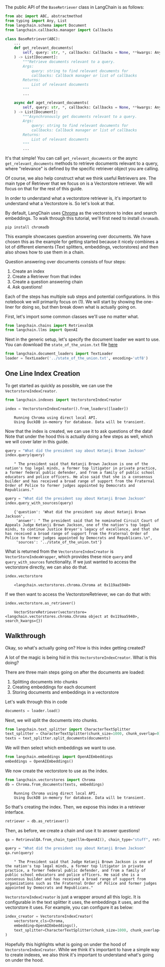 The public API of the `BaseRetriever` class in LangChain is as follows:

```python
from abc import ABC, abstractmethod
from typing import Any, List
from langchain.schema import Document
from langchain.callbacks.manager import Callbacks

class BaseRetriever(ABC):
    ...
    def get_relevant_documents(
        self, query: str, *, callbacks: Callbacks = None, **kwargs: Any
    ) -> List[Document]:
        """Retrieve documents relevant to a query.
        Args:
            query: string to find relevant documents for
            callbacks: Callback manager or list of callbacks
        Returns:
            List of relevant documents
        """
        ...

    async def aget_relevant_documents(
        self, query: str, *, callbacks: Callbacks = None, **kwargs: Any
    ) -> List[Document]:
        """Asynchronously get documents relevant to a query.
        Args:
            query: string to find relevant documents for
            callbacks: Callback manager or list of callbacks
        Returns:
            List of relevant documents
        """
        ...
```

It's that simple! You can call `get_relevant_documents` or the async `get_relevant_documents` methods to retrieve documents relevant to a query, where "relevance" is defined by
the specific retriever object you are calling.

Of course, we also help construct what we think useful Retrievers are. The main type of Retriever that we focus on is a Vectorstore retriever. We will focus on that for the rest of this guide.

In order to understand what a vectorstore retriever is, it's important to understand what a Vectorstore is. So let's look at that.

By default, LangChain uses [Chroma](/docs/ecosystem/integrations/chroma.html) as the vectorstore to index and search embeddings. To walk through this tutorial, we'll first need to install `chromadb`.

```
pip install chromadb
```

This example showcases question answering over documents.
We have chosen this as the example for getting started because it nicely combines a lot of different elements (Text splitters, embeddings, vectorstores) and then also shows how to use them in a chain.

Question answering over documents consists of four steps:

1. Create an index
2. Create a Retriever from that index
3. Create a question answering chain
4. Ask questions!

Each of the steps has multiple sub steps and potential configurations. In this notebook we will primarily focus on (1). We will start by showing the one-liner for doing so, but then break down what is actually going on.

First, let's import some common classes we'll use no matter what.


```python
from langchain.chains import RetrievalQA
from langchain.llms import OpenAI
```

Next in the generic setup, let's specify the document loader we want to use. You can download the `state_of_the_union.txt` file [here](https://github.com/hwchase17/langchain/blob/master/docs/extras/modules/state_of_the_union.txt)


```python
from langchain.document_loaders import TextLoader
loader = TextLoader('../state_of_the_union.txt', encoding='utf8')
```

## One Line Index Creation

To get started as quickly as possible, we can use the `VectorstoreIndexCreator`.


```python
from langchain.indexes import VectorstoreIndexCreator
```


```python
index = VectorstoreIndexCreator().from_loaders([loader])
```

<CodeOutputBlock lang="python">

```
    Running Chroma using direct local API.
    Using DuckDB in-memory for database. Data will be transient.
```

</CodeOutputBlock>

Now that the index is created, we can use it to ask questions of the data! Note that under the hood this is actually doing a few steps as well, which we will cover later in this guide.


```python
query = "What did the president say about Ketanji Brown Jackson"
index.query(query)
```

<CodeOutputBlock lang="python">

```
    " The president said that Ketanji Brown Jackson is one of the nation's top legal minds, a former top litigator in private practice, a former federal public defender, and from a family of public school educators and police officers. He also said that she is a consensus builder and has received a broad range of support from the Fraternal Order of Police to former judges appointed by Democrats and Republicans."
```

</CodeOutputBlock>


```python
query = "What did the president say about Ketanji Brown Jackson"
index.query_with_sources(query)
```

<CodeOutputBlock lang="python">

```
    {'question': 'What did the president say about Ketanji Brown Jackson',
     'answer': " The president said that he nominated Circuit Court of Appeals Judge Ketanji Brown Jackson, one of the nation's top legal minds, to continue Justice Breyer's legacy of excellence, and that she has received a broad range of support from the Fraternal Order of Police to former judges appointed by Democrats and Republicans.\n",
     'sources': '../state_of_the_union.txt'}
```

</CodeOutputBlock>

What is returned from the `VectorstoreIndexCreator` is `VectorStoreIndexWrapper`, which provides these nice `query` and `query_with_sources` functionality. If we just wanted to access the vectorstore directly, we can also do that.


```python
index.vectorstore
```

<CodeOutputBlock lang="python">

```
    <langchain.vectorstores.chroma.Chroma at 0x119aa5940>
```

</CodeOutputBlock>

If we then want to access the VectorstoreRetriever, we can do that with:


```python
index.vectorstore.as_retriever()
```

<CodeOutputBlock lang="python">

```
    VectorStoreRetriever(vectorstore=<langchain.vectorstores.chroma.Chroma object at 0x119aa5940>, search_kwargs={})
```

</CodeOutputBlock>

## Walkthrough

Okay, so what's actually going on? How is this index getting created?

A lot of the magic is being hid in this `VectorstoreIndexCreator`. What is this doing?

There are three main steps going on after the documents are loaded:

1. Splitting documents into chunks
2. Creating embeddings for each document
3. Storing documents and embeddings in a vectorstore

Let's walk through this in code


```python
documents = loader.load()
```

Next, we will split the documents into chunks.


```python
from langchain.text_splitter import CharacterTextSplitter
text_splitter = CharacterTextSplitter(chunk_size=1000, chunk_overlap=0)
texts = text_splitter.split_documents(documents)
```

We will then select which embeddings we want to use.


```python
from langchain.embeddings import OpenAIEmbeddings
embeddings = OpenAIEmbeddings()
```

We now create the vectorstore to use as the index.


```python
from langchain.vectorstores import Chroma
db = Chroma.from_documents(texts, embeddings)
```

<CodeOutputBlock lang="python">

```
    Running Chroma using direct local API.
    Using DuckDB in-memory for database. Data will be transient.
```

</CodeOutputBlock>

So that's creating the index. Then, we expose this index in a retriever interface.


```python
retriever = db.as_retriever()
```

Then, as before, we create a chain and use it to answer questions!


```python
qa = RetrievalQA.from_chain_type(llm=OpenAI(), chain_type="stuff", retriever=retriever)
```


```python
query = "What did the president say about Ketanji Brown Jackson"
qa.run(query)
```

<CodeOutputBlock lang="python">

```
    " The President said that Judge Ketanji Brown Jackson is one of the nation's top legal minds, a former top litigator in private practice, a former federal public defender, and from a family of public school educators and police officers. He said she is a consensus builder and has received a broad range of support from organizations such as the Fraternal Order of Police and former judges appointed by Democrats and Republicans."
```

</CodeOutputBlock>

`VectorstoreIndexCreator` is just a wrapper around all this logic. It is configurable in the text splitter it uses, the embeddings it uses, and the vectorstore it uses. For example, you can configure it as below:


```python
index_creator = VectorstoreIndexCreator(
    vectorstore_cls=Chroma,
    embedding=OpenAIEmbeddings(),
    text_splitter=CharacterTextSplitter(chunk_size=1000, chunk_overlap=0)
)
```

Hopefully this highlights what is going on under the hood of `VectorstoreIndexCreator`. While we think it's important to have a simple way to create indexes, we also think it's important to understand what's going on under the hood.
